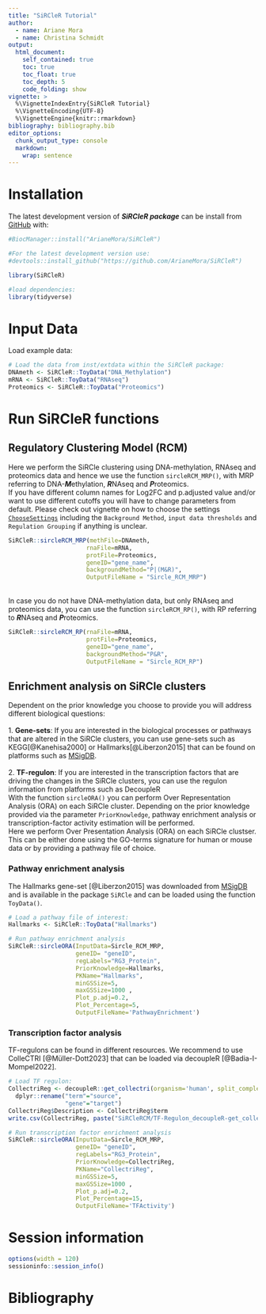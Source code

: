 ```yaml
---
title: "SiRCleR Tutorial"
author:
  - name: Ariane Mora
  - name: Christina Schmidt
output: 
  html_document:
    self_contained: true
    toc: true
    toc_float: true
    toc_depth: 5
    code_folding: show
vignette: >
  %\VignetteIndexEntry{SiRCleR Tutorial}
  %\VignetteEncoding{UTF-8}
  %\VignetteEngine{knitr::rmarkdown}
bibliography: bibliography.bib
editor_options:
  chunk_output_type: console
  markdown:
    wrap: sentence
---
```



# Installation
The latest development version of ***SiRCleR package*** can be install from [GitHub](https://github.com/ArianeMora/SiRCleR) with:
```r
#BiocManager::install("ArianeMora/SiRCleR")

#For the latest development version use:
#devtools::install_github("https://github.com/ArianeMora/SiRCleR")

library(SiRCleR)

#load dependencies:
library(tidyverse)
```

# Input Data
Load example data:
```r
# Load the data from inst/extdata within the SiRCleR package:
DNAmeth <- SiRCleR::ToyData("DNA_Methylation")
mRNA <- SiRCleR::ToyData("RNAseq")
Proteomics <- SiRCleR::ToyData("Proteomics")
```

# Run SiRCleR functions
## Regulatory Clustering Model (RCM)
Here we perform the SiRCle clustering using DNA-methylation, RNAseq and proteomics data and hence we use the function `sircleRCM_MRP()`, with MRP referring to DNA-***M***ethylation, ***R***NAseq and ***P***roteomics.\
If you have different column names for Log2FC and p.adjusted value and/or want to use different cutoffs you will have to change parameters from default. Please check out vignette on how to choose the settings [`ChooseSettings`](https://ArianeMora.github.io/SiRCleR/articles/ChooseSettings.html) including the `Background Method`, `input data thresholds` and `Regulation Grouping` if anything is unclear.
```r
SiRCleR::sircleRCM_MRP(methFile=DNAmeth,
                      rnaFile=mRNA,
                      protFile=Proteomics,
                      geneID="gene_name",
                      backgroundMethod="P|(M&R)",
                      OutputFileName = "Sircle_RCM_MRP")
```
\
In case you do not have DNA-methylation data, but only RNAseq and proteomics data, you can use the function `sircleRCM_RP()`, with RP referring to ***R***NAseq and ***P***roteomics.\
```r
SiRCleR::sircleRCM_RP(rnaFile=mRNA,
                      protFile=Proteomics,
                      geneID="gene_name",
                      backgroundMethod="P&R",
                      OutputFileName = "Sircle_RCM_RP")
```

## Enrichment analysis on SiRCle clusters
Dependent on the prior knowledge you choose to provide you will address different biological questions:\
\
1. **Gene-sets**: If you are interested in the biological processes or pathways that are altered in the SiRCle clusters, you can use gene-sets such as KEGG[@Kanehisa2000] or Hallmarks[@Liberzon2015] that can be found on platforms such as [MSigDB](https://www.gsea-msigdb.org/gsea/msigdb).\
\
2. **TF-regulon**: If you are interested in the transcription factors that are driving the changes in the SiRCle clusters, you can use the regulon information from platforms such as DecoupleR
\
With the function `sircleORA()` you can perform Over Representation Analysis (ORA) on each SiRCle cluster. Depending on the prior knowledge provided via the parameter `PriorKnowledge`, pathway enrichment analysis or transcription-factor activity estimation will be performed. \
Here we perform Over Presentation Analysis (ORA) on each SiRCle clustser. This can be either done using the GO-terms signature for human or mouse data or by providing a pathway file of choice.\

### Pathway enrichment analysis
The Hallmarks gene-set [@Liberzon2015] was downloaded from [MSigDB](https://www.gsea-msigdb.org/gsea/msigdb) and is available in the package `SiRCle` and can be loaded using the function `ToyData()`.
```r
# Load a pathway file of interest:
Hallmarks <- SiRCleR::ToyData("Hallmarks")

# Run pathway enrichment analysis
SiRCleR::sircleORA(InputData=Sircle_RCM_MRP,
                   geneID= "geneID",
                   regLabels="RG3_Protein",
                   PriorKnowledge=Hallmarks,
                   PKName="Hallmarks",
                   minGSSize=5,
                   maxGSSize=1000 ,
                   Plot_p.adj=0.2,
                   Plot_Percentage=5,
                   OutputFileName='PathwayEnrichment')

```

### Transcription factor analysis
TF-regulons can be found in different resources. We recommend to use ColleCTRI [@Müller-Dott2023] that can be loaded via decoupleR [@Badia-I-Mompel2022].
```r
# Load TF regulon:
CollectriReg <- decoupleR::get_collectri(organism='human', split_complexes=FALSE)[,c(1:2)]%>%
  dplyr::rename("term"="source",
                "gene"="target")
CollectriReg$Description <- CollectriReg$term
write.csv(CollectriReg, paste("SiRCleRCM/TF-Regulon_decoupleR-get_collectri_",format(Sys.Date(), "%d.%m.%Y") ,".csv", sep=""))#It is always recommended to save the prior knwoeldge that was used in your analysis

# Run transcription factor enrichment analysis
SiRCleR::sircleORA(InputData=Sircle_RCM_MRP,
                   geneID= "geneID",
                   regLabels="RG3_Protein",
                   PriorKnowledge=CollectriReg,
                   PKName="CollectriReg",
                   minGSSize=5,
                   maxGSSize=1000 ,
                   Plot_p.adj=0.2,
                   Plot_Percentage=15,
                   OutputFileName='TFActivity')


```

# Session information
```r
options(width = 120)
sessioninfo::session_info()
```

# Bibliography

